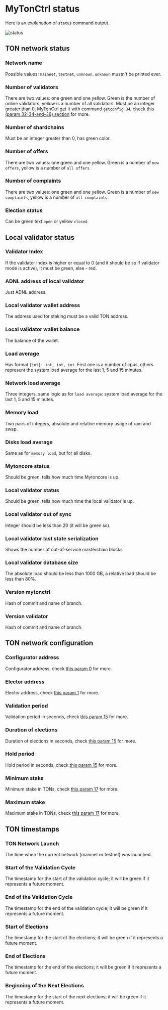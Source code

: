 # MyTonCtrl status

Here is an explanation of `status` command output.

![status](/img/docs/mytonctrl/status.png)

## TON network status

### Network name

Possible values: `mainnet`, `testnet`, `unknown`. `unknown` mustn't be printed ever.

### Number of validators

There are two values: one green and one yellow. Green is the number of online validators, yellow is a number of all
validators.
Must be an integer greater than 0, MyTonCtrl get it with command `getconfig 34`,
check [this (param 32-34-and-36) section](/develop/howto/blockchain-configs#param-32-34-and-36) for more.

### Number of shardchains

Must be an integer greater than 0, has green color.

### Number of offers

There are two values: one green and one yellow. Green is a number of `new offers`, yellow is a number of `all offers`.

### Number of complaints

There are two values: one green and one yellow. Green is a number of `new complaints`, yellow is a number
of `all complaints`.

### Election status

Can be green text `open` or yellow `closed`.

## Local validator status

### Validator Index

If the validator index is higher or equal to 0 (and it should be so if validator mode is active), it must be green, else - red.

### ADNL address of local validator

Just ADNL address.

### Local validator wallet address

The address used for staking must be a valid TON address. 

### Local validator wallet balance

The balance of the wallet.

### Load average

Has format `[int]: int, int, int`. First one is a number of cpus, others represent the system load average for the last 1, 5 and 15 minutes.

### Network load average

Three integers, same logic as for `load average`: system load average for the last 1, 5 and 15 minutes.

### Memory load

Two pairs of integers, absolute and relative memory usage of ram and swap.

### Disks load average

Same as for `memory load`, but for all disks.

### Mytoncore status

Should be green, tells how much time Mytoncore is up.

### Local validator status

Should be green, tells how much time the local validator is up.

### Local validator out of sync

Integer should be less than 20 (it will be green so).

### Local validator last state serialization

Shows the number of out-of-service masterchain blocks

### Local validator database size

The absolute load should be less than 1000 GB, a relative load should be less than 80%.

### Version mytonctrl

Hash of commit and name of branch.

### Version validator

Hash of commit and name of branch.

## TON network configuration

### Configurator address

Configurator address, check [this param 0](/develop/howto/blockchain-configs#param-0) for more.

### Elector address

Elector address, check [this param 1](/develop/howto/blockchain-configs#param-1) for more.

### Validation period

Validation period in seconds, check [this param 15](/develop/howto/blockchain-configs#param-15) for more.

### Duration of elections

Duration of elections in seconds, check [this param 15](/develop/howto/blockchain-configs#param-15) for more.

### Hold period

Hold period in seconds, check [this param 15](/develop/howto/blockchain-configs#param-15) for more.

### Minimum stake

Minimum stake in TONs, check [this param 17](/develop/howto/blockchain-configs#param-17) for more.

### Maximum stake

Maximum stake in TONs, check [this param 17](/develop/howto/blockchain-configs#param-17) for more.

## TON timestamps

### TON Network Launch

The time when the current network (mainnet or testnet) was launched.

### Start of the Validation Cycle

The timestamp for the start of the validation cycle; it will be green if it represents a future moment.

### End of the Validation Cycle

The timestamp for the end of the validation cycle; it will be green if it represents a future moment.

### Start of Elections

The timestamp for the start of the elections; it will be green if it represents a future moment.

### End of Elections

The timestamp for the end of the elections; it will be green if it represents a future moment.

### Beginning of the Next Elections

The timestamp for the start of the next elections; it will be green if it represents a future moment.
